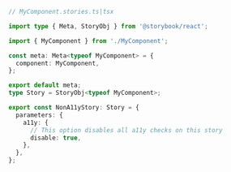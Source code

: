 ```ts
// MyComponent.stories.ts|tsx

import type { Meta, StoryObj } from '@storybook/react';

import { MyComponent } from './MyComponent';

const meta: Meta<typeof MyComponent> = {
  component: MyComponent,
};

export default meta;
type Story = StoryObj<typeof MyComponent>;

export const NonA11yStory: Story = {
  parameters: {
    a11y: {
      // This option disables all a11y checks on this story
      disable: true,
    },
  },
};
```

